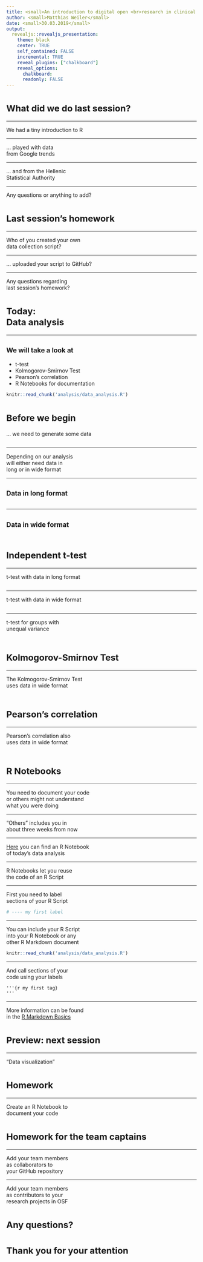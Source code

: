 ```yaml
---
title: <small>An introduction to digital open <br>research in clinical psychology</small>
author: <small>Matthias Weiler</small>
date: <small>30.03.2019</small>
output:
  revealjs::revealjs_presentation:
    theme: black
    center: TRUE
    self_contained: FALSE
    incremental: TRUE
    reveal_plugins: ["chalkboard"]
    reveal_options:
      chalkboard: 
      readonly: FALSE
---
```


# <small> What did we do last session?</small>

----

We had a tiny introduction to R

----

... played with data  
from Google trends

----

... and from the Hellenic  
Statistical Authority

----

Any questions or anything to add?



# <small>Last session's homework</small>

----

Who of you created your own  
data collection script?

----

... uploaded your script to GitHub?

----

Any questions regarding  
last session's homework?



# <small>Today:<br>Data analysis</small>

----

## <small>We will take a look at</small>

- t-test
- Kolmogorov-Smirnov Test
- Pearson's correlation
- R Notebooks for documentation

```r
knitr::read_chunk('analysis/data_analysis.R')
```


# <small>Before we begin</small>

... we need to generate some data

```r
```

----

Depending on our analysis  
will either need data in  
long or in wide format

----

## <small>Data in long format</small>

```r
```

----

## <small>Data in wide format</small>

```r
```



# <small>Independent t-test</small>

----

t-test with data in long format

```r
```

----

t-test with data in wide format

```r
```

----

t-test for groups with  
unequal variance

```r
```

# <small>Kolmogorov-Smirnov Test</small>

----

The Kolmogorov-Smirnov Test  
uses data in wide format

```r
```



# <small>Pearson's correlation</small>

----

Pearson's correlation also  
uses data in wide format

```r
```



# <small>R Notebooks</small>

----

You need to document your code  
or others might not understand  
what you were doing

----

"Others" includes you in  
about three weeks from now

----

[Here](https://mrweiler.github.io/dosp-2019-07/notebook.html)
you can find an R Notebook  
of today's data analysis

----

R Notebooks let you reuse  
the code of an R Script

----

First you need to label  
sections of your R Script  

```r
# ---- my first label
```

----

You can include your R Script  
into your R Notebook or any  
other R Markdown document

```r
knitr::read_chunk('analysis/data_analysis.R')
```

----

And call sections of your  
code using your labels

```{}
'''{r my first tag}
'''
```

----

More information can be found  
in the [R Markdown Basics](https://rmarkdown.rstudio.com/authoring_basics.html)



# <small>Preview: next session</small>

----

"Data visualization"



# <small>Homework</small>

----

Create an R Notebook to  
document your code



# <small>Homework for the team captains</small>

----

Add your team members  
as collaborators to  
your GitHub repository

----

Add your team members  
as contributors to your  
research projects in OSF



# <small>Any questions?</small>



# <small>Thank you for your attention</small>
